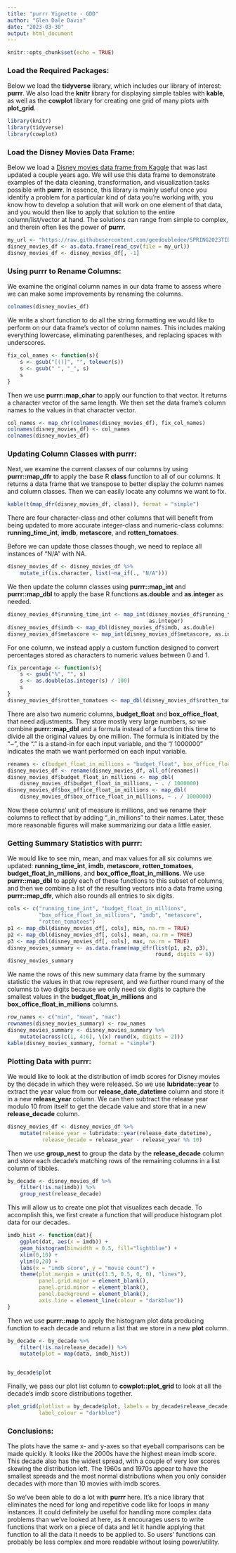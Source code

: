 ```yaml
---
title: "purrr Vignette - GDD"
author: "Glen Dale Davis"
date: "2023-03-30"
output: html_document
---
```


```r
knitr::opts_chunk$set(echo = TRUE)
```

### Load the Required Packages:

Below we load the **tidyverse** library, which includes our library of interest: **purrr**. We also load the **knitr** library for displaying simple tables with **kable**, as well as the **cowplot** library for creating one grid of many plots with **plot_grid**.

```r
library(knitr)
library(tidyverse)
library(cowplot)
```

### Load the Disney Movies Data Frame:

Below we load a [Disney movies data frame from Kaggle](https://www.kaggle.com/datasets/therealsampat/disney-movies-dataset) that was last updated a couple years ago. We will use this data frame to demonstrate examples of the data cleaning, transformation, and visualization tasks possible with **purrr**. In essence, this library is mainly useful once you identify a problem for a particular kind of data you're working with, you know how to develop a solution that will work on one element of that data, and you would then like to apply that solution to the entire column/list/vector at hand. The solutions can range from simple to complex, and therein often lies the power of **purrr**.

```r
my_url <- "https://raw.githubusercontent.com/geedoubledee/SPRING2023TIDYVERSE/main/DisneyMoviesDataset.csv"
disney_movies_df <- as.data.frame(read_csv(file = my_url))
disney_movies_df <- disney_movies_df[, -1]

```

### Using purrr to Rename Columns:

We examine the original column names in our data frame to assess where we can make some improvements by renaming the columns.

```r
colnames(disney_movies_df)
```

We write a short function to do all the string formatting we would like to perform on our data frame's vector of column names. This includes making everything lowercase, eliminating parentheses, and replacing spaces with underscores. 

```r
fix_col_names <- function(s){
    s <- gsub("[()]", "", tolower(s))
    s <- gsub(" ", "_", s)
    s
}

```

Then we use **purrr::map_char** to apply our function to that vector. It returns a character vector of the same length. We then set the data frame's column names to the values in that character vector.

```r
col_names <- map_chr(colnames(disney_movies_df), fix_col_names)
colnames(disney_movies_df) <- col_names
colnames(disney_movies_df)

```

### Updating Column Classes with purrr:

Next, we examine the current classes of our columns by using **purrr::map_dfr** to apply the base R **class** function to all of our columns. It returns a data frame that we transpose to better display the column names and column classes. Then we can easily locate any columns we want to fix.

```r
kable(t(map_dfr(disney_movies_df, class)), format = "simple")

```

There are four character-class and other columns that will benefit from being updated to more accurate integer-class and numeric-class columns: **running_time_int**, **imdb**, **metascore**, and **rotten_tomatoes**.

Before we can update those classes though, we need to replace all instances of "N/A" with NA. 

```r
disney_movies_df <- disney_movies_df %>%
    mutate_if(is.character, list(~na_if(., "N/A")))

```

We then update the column classes using **purrr::map_int** and **purrr::map_dbl** to apply the base R functions **as.double** and **as.integer** as needed. 

```r
disney_movies_df$running_time_int <- map_int(disney_movies_df$running_time_int,
                                             as.integer)
disney_movies_df$imdb <- map_dbl(disney_movies_df$imdb, as.double)
disney_movies_df$metascore <- map_int(disney_movies_df$metascore, as.integer)

```

For one column, we instead apply a custom function designed to convert percentages stored as characters to numeric values between 0 and 1. 

```r
fix_percentage <- function(s){
    s <- gsub("%", "", s)
    s <- as.double(as.integer(s) / 100)
    s
}
disney_movies_df$rotten_tomatoes <- map_dbl(disney_movies_df$rotten_tomatoes, fix_percentage)

```

There are also two numeric columns, **budget_float** and **box_office_float**, that need adjustments. They store mostly very large numbers, so we combine **purrr::map_dbl** and a formula instead of a function this time to divide all the original values by one million. The formula is initiated by the "~", the "." is a stand-in for each input variable, and the "/ 1000000" indicates the math we want performed on each input variable.

```r
renames <- c(budget_float_in_millions = "budget_float", box_office_float_in_millions = "box_office_float")
disney_movies_df <- rename(disney_movies_df, all_of(renames))
disney_movies_df$budget_float_in_millions <- map_dbl(
    disney_movies_df$budget_float_in_millions, ~ . / 1000000)
disney_movies_df$box_office_float_in_millions <- map_dbl(
    disney_movies_df$box_office_float_in_millions, ~ . / 1000000)

```

Now these columns' unit of measure is millions, and we rename their columns to reflect that by adding "_in_millions" to their names. Later, these more reasonable figures will make summarizing our data a little easier.

### Getting Summary Statistics with purrr:

We would like to see min, mean, and max values for all six columns we updated: **running_time_int**, **imdb**, **metascore**, **rotten_tomatoes**, **budget_float_in_millions**, and **box_office_float_in_millions**. We use **purrr::map_dbl** to apply each of these functions to this subset of columns, and then we combine a list of the resulting vectors into a data frame using **purrr::map_dfr**, which also rounds all entries to six digits.

```r
cols <- c("running_time_int", "budget_float_in_millions",
          "box_office_float_in_millions", "imdb", "metascore",
          "rotten_tomatoes")
p1 <- map_dbl(disney_movies_df[, cols], min, na.rm = TRUE)
p2 <- map_dbl(disney_movies_df[, cols], mean, na.rm = TRUE)
p3 <- map_dbl(disney_movies_df[, cols], max, na.rm = TRUE)
disney_movies_summary <- as.data.frame(map_dfr(list(p1, p2, p3),
                                               round, digits = 6))
disney_movies_summary
```

We name the rows of this new summary data frame by the summary statistic the values in that row represent, and we further round many of the columns to two digits because we only need six digits to capture the smallest values in the **budget_float_in_millions** and **box_office_float_in_millions** columns.

```r
row_names <- c("min", "mean", "max")
rownames(disney_movies_summary) <- row_names
disney_movies_summary <- disney_movies_summary %>%
    mutate(across(c(1, 4:6), \(x) round(x, digits = 2)))
kable(disney_movies_summary, format = "simple")

```

### Plotting Data with purrr:

We would like to look at the distribution of imdb scores for Disney movies by the decade in which they were released. So we use **lubridate::year** to extract the year value from our **release_date_datetime** column and store it in a new **release_year** column. We can then subtract the release year modulo 10 from itself to get the decade value and store that in a new **release_decade** column.

```r
disney_movies_df <- disney_movies_df %>%
    mutate(release_year = lubridate::year(release_date_datetime),
           release_decade = release_year - release_year %% 10)

```

Then we use **group_nest** to group the data by the **release_decade** column and store each decade's matching rows of the remaining columns in a list column of tibbles. 

```r
by_decade <- disney_movies_df %>%
    filter(!is.na(imdb)) %>%
    group_nest(release_decade)

```

This will allow us to create one plot that visualizes each decade. To accomplish this, we first create a function that will produce histogram plot data for our decades. 

```r
imdb_hist <- function(dat){
    ggplot(dat, aes(x = imdb)) +
    geom_histogram(binwidth = 0.5, fill="lightblue") + 
    xlim(0,10) + 
    ylim(0,20) +
    labs(x = "imdb score", y = "movie count") + 
    theme(plot.margin = unit(c(1.5, 0.5, 0, 0), "lines"),
          panel.grid.major = element_blank(),
          panel.grid.minor = element_blank(),
          panel.background = element_blank(),
          axis.line = element_line(colour = "darkblue"))
}

```

Then we use **purrr::map** to apply the histogram plot data producing function to each decade and return a list that we store in a new **plot** column.

```r
by_decade <- by_decade %>%
    filter(!is.na(release_decade)) %>%
    mutate(plot = map(data, imdb_hist))


by_decade$plot
```

Finally, we pass our plot list column to **cowplot::plot_grid** to look at all the decade's imdb score distributions together.

```r
plot_grid(plotlist = by_decade$plot, labels = by_decade$release_decade,
          label_colour = "darkblue")

```

### Conclusions:

The plots have the same x- and y-axes so that eyeball comparisons can be made quickly. It looks like the 2000s have the highest mean imdb score. This decade also has the widest spread, with a couple of very low scores skewing the distribution left. The 1960s and 1970s appear to have the smallest spreads and the most normal distributions when you only consider decades with more than 10 movies with imdb scores. 

So we've been able to do a lot with **purrr** here. It's a nice library that  eliminates the need for long and repetitive code like for loops in many instances. It could definitely be useful for handling more complex data problems than we've looked at here, as it encourages users to write functions that work on a piece of data and let it handle applying that function to all the data it needs to be applied to. So users' functions can probably be less complex and more readable without losing power/utility.
